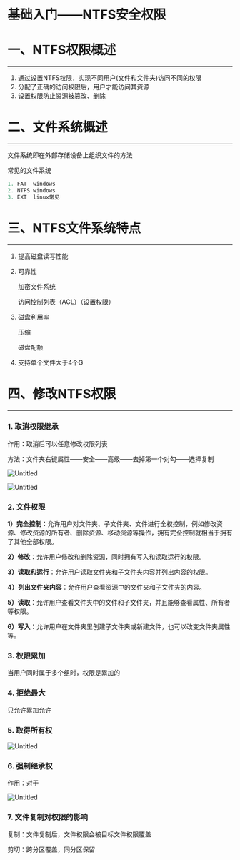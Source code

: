 # 基础入门——NTFS安全权限

# 一、NTFS权限概述

---

1. 通过设置NTFS权限，实现不同用户(文件和文件夹)访问不同的权限
2. 分配了正确的访问权限后，用户才能访问其资源
3. 设置权限防止资源被篡改、删除

# 二、文件系统概述

---

文件系统即在外部存储设备上组织文件的方法

常见的文件系统

```c
1. FAT  windows
2. NTFS windows
3. EXT  linux常见
```

# 三、NTFS文件系统特点

---

1. 提高磁盘读写性能
2. 可靠性
    
    加密文件系统
    
    访问控制列表（ACL）（设置权限）
    
3. 磁盘利用率
    
    压缩
    
    磁盘配额
    
4. 支持单个文件大于4个G

# 四、修改NTFS权限

---

### 1. 取消权限继承

作用：取消后可以任意修改权限列表

方法：文件夹右键属性——安全——高级——去掉第一个对勾——选择复制

![Untitled](Untitled%20120.png)

![Untitled](Untitled%20121.png)

### 2. 文件权限

**1）完全控制**：允许用户对文件夹、子文件夹、文件进行全权控制，例如修改资源、修改资源的所有者、删除资源、移动资源等操作，拥有完全控制就相当于拥有了其他全部权限。

**2）修改**：允许用户修改和删除资源，同时拥有写入和读取运行的权限。

**3）读取和运行**：允许用户读取文件夹和子文件夹内容并列出内容的权限。

**4）列出文件夹内容**：允许用户查看资源中的文件夹和子文件夹的内容。

**5）读取**：允许用户查看文件夹中的文件和子文件夹，并且能够查看属性、所有者等权限。

**6）写入**：允许用户在文件夹里创建子文件夹或新建文件，也可以改变文件夹属性等。

### 3. 权限累加

当用户同时属于多个组时，权限是累加的

### 4. 拒绝最大

只允许累加允许

### 5. 取得所有权

![Untitled](Untitled%20122.png)

### 6. 强制继承权

作用：对于

![Untitled](Untitled%20123.png)

### 7. 文件复制对权限的影响

复制：文件复制后，文件权限会被目标文件权限覆盖

剪切：跨分区覆盖，同分区保留